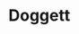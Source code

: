 
# Doggett

<ProjectDetails
  region="Westerlands"
  house="House Doggett"
  type="Castle"
  status="Abandoned"
  warp="/warp doggett"
  projectLead="Desmera Redwyne"
  dateStarted="July 29, 2019"
  dateCompleted="Invalid Date"
/>

